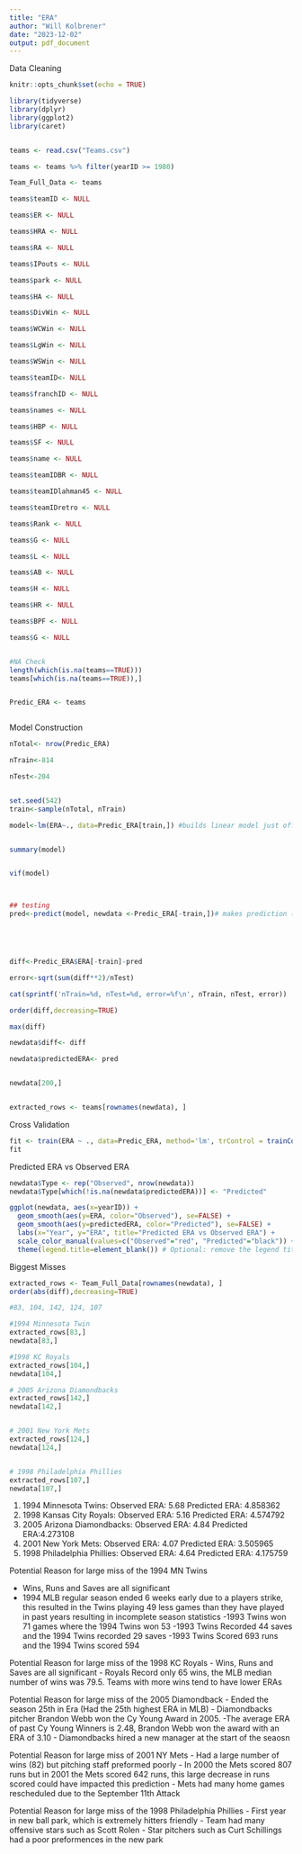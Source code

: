 ```yaml
---
title: "ERA"
author: "Will Kolbrener"
date: "2023-12-02"
output: pdf_document
---
```


Data Cleaning
```r
knitr::opts_chunk$set(echo = TRUE)

library(tidyverse)
library(dplyr)
library(ggplot2)
library(caret)


teams <- read.csv("Teams.csv")

teams <- teams %>% filter(yearID >= 1980)

Team_Full_Data <- teams

teams$teamID <- NULL

teams$ER <- NULL

teams$HRA <- NULL

teams$RA <- NULL

teams$IPouts <- NULL

teams$park <- NULL

teams$HA <- NULL

teams$DivWin <- NULL

teams$WCWin <- NULL

teams$LgWin <- NULL

teams$WSWin <- NULL

teams$teamID<- NULL

teams$franchID <- NULL

teams$names <- NULL

teams$HBP <- NULL

teams$SF <- NULL

teams$name <- NULL

teams$teamIDBR <- NULL

teams$teamIDlahman45 <- NULL

teams$teamIDretro <- NULL

teams$Rank <- NULL

teams$G <- NULL

teams$L <- NULL

teams$AB <- NULL

teams$H <- NULL

teams$HR <- NULL

teams$BPF <- NULL 

teams$G <- NULL 


#NA Check
length(which(is.na(teams==TRUE)))
teams[which(is.na(teams==TRUE)),]


Predic_ERA <- teams



```


Model Construction
```r

nTotal<- nrow(Predic_ERA)

nTrain<-814

nTest<-204


set.seed(542)
train<-sample(nTotal, nTrain)

model<-lm(ERA~., data=Predic_ERA[train,]) #builds linear model just off training data


summary(model)


vif(model)



## testing
pred<-predict(model, newdata <-Predic_ERA[-train,])# makes prediction (applies model) on just 





diff<-Predic_ERA$ERA[-train]-pred

error<-sqrt(sum(diff**2)/nTest)

cat(sprintf('nTrain=%d, nTest=%d, error=%f\n', nTrain, nTest, error))

order(diff,decreasing=TRUE)

max(diff)

newdata$diff<- diff

newdata$predictedERA<- pred


newdata[200,]


extracted_rows <- teams[rownames(newdata), ]


```


Cross Validation
```r
fit <- train(ERA ~ ., data=Predic_ERA, method='lm', trControl = trainControl(method='cv', number=10))
fit
```


Predicted ERA vs Observed ERA
```r

newdata$Type <- rep("Observed", nrow(newdata))
newdata$Type[which(!is.na(newdata$predictedERA))] <- "Predicted"

ggplot(newdata, aes(x=yearID)) +
  geom_smooth(aes(y=ERA, color="Observed"), se=FALSE) +
  geom_smooth(aes(y=predictedERA, color="Predicted"), se=FALSE) +
  labs(x="Year", y="ERA", title="Predicted ERA vs Observed ERA") +
  scale_color_manual(values=c("Observed"="red", "Predicted"="black")) +
  theme(legend.title=element_blank()) # Optional: remove the legend title if desired


```



Biggest Misses
```r

extracted_rows <- Team_Full_Data[rownames(newdata), ]
order(abs(diff),decreasing=TRUE)

#83, 104, 142, 124, 107

#1994 Minnesota Twin
extracted_rows[83,]
newdata[83,]

#1998 KC Royals
extracted_rows[104,]
newdata[104,]

# 2005 Arizona Diamondbacks
extracted_rows[142,]
newdata[142,]


# 2001 New York Mets
extracted_rows[124,]
newdata[124,]


# 1998 Philadelphia Phillies
extracted_rows[107,]
newdata[107,]


```
1. 1994 Minnesota Twins: Observed ERA: 5.68 Predicted ERA: 4.858362
2. 1998 Kansas City Royals: Observed ERA: 5.16 Predicted ERA: 4.574792
3. 2005 Arizona Diamondbacks: Observed ERA: 4.84 Predicted ERA:4.273108
4. 2001 New York Mets: Observed ERA: 4.07 Predicted ERA: 3.505965
5. 1998 Philadelphia Phillies: Observed ERA: 4.64 Predicted ERA: 4.175759



Potential Reason for large miss of the 1994 MN Twins

- Wins, Runs and Saves are all significant
- 1994 MLB regular season ended 6 weeks early due to a players strike, this resulted in the Twins playing 49 less games than they have played in past years resulting in incomplete season statistics 
-1993 Twins won 71 games where the 1994 Twins won 53
-1993 Twins Recorded 44 saves and the 1994 Twins recorded 29 saves 
-1993 Twins Scored 693 runs and the 1994 Twins scored 594


Potential Reason for large miss of the 1998 KC Royals
- Wins, Runs and Saves are all significant
- Royals Record only 65 wins, the MLB median number of wins was 79.5. Teams with more wins tend to have lower ERAs 


Potential Reason for large miss of the 2005 Diamondback
- Ended the season 25th in Era (Had the 25th highest ERA in MLB)
- Diamondbacks pitcher Brandon Webb won the Cy Young Award in 2005.
-The average ERA of past Cy Young Winners is 2.48, Brandon Webb won the award with an ERA of 3.10
- Diamondbacks hired a new manager at the start of the seaosn  


Potential Reason for large miss of 2001 NY Mets
- Had a large number of wins (82) but pitching staff preformed poorly
- In 2000 the Mets scored 807 runs but in 2001 the Mets scored 642 runs, this large decrease in runs scored could have impacted this prediction
- Mets had many home games rescheduled due to the September 11th Attack 


Potential Reason for large miss of the 1998 Philadelphia Phillies
 - First year in new ball park, which is extremely hitters friendly
 - Team had many offensive stars such as Scott Rolen 
 - Star pitchers such as Curt Schillings had a poor preformences in the new park 


